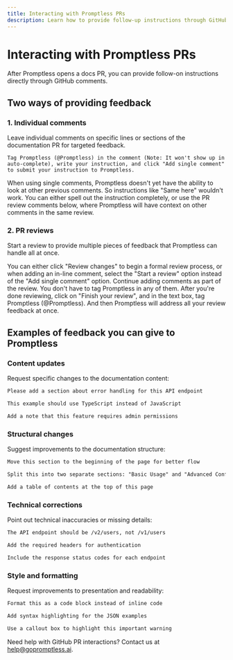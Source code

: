 ```yaml
---
title: Interacting with Promptless PRs
description: Learn how to provide follow-up instructions through GitHub PR comments and reviews after your documentation PR is opened
---
```


# Interacting with Promptless PRs

After Promptless opens a docs PR, you can provide follow-on instructions directly through GitHub comments. 

## Two ways of providing feedback

### 1. Individual comments

Leave individual comments on specific lines or sections of the documentation PR for targeted feedback.

    Tag Promptless (@Promptless) in the comment (Note: It won't show up in auto-complete), write your instruction, and click "Add single comment" to submit your instruction to Promptless.

<Note>
  When using single comments, Promptless doesn't yet have the ability to look at other previous comments. So instructions like "Same here" wouldn't work. You can either spell out the instruction completely, or use the PR review comments below, where Promptless will have context on other comments in the same review.
</Note>

### 2. PR reviews

Start a review to provide multiple pieces of feedback that Promptless can handle all at once.

<Steps>
  <Step title="Start a Review">
    You can either click "Review changes" to begin a formal review process, or when adding an in-line comment, select the "Start a review" option instead of the "Add single comment" option.
  </Step>

  <Step title="Add Multiple Comments">
    Continue adding comments as part of the review. You don't have to tag Promptless in any of them.
  </Step>

  <Step title="Include General Feedback">
    After you're done reviewing, click on "Finish your review", and in the text box, tag Promptless (@Promptless). And then Promptless will address all your review feedback at once.
  </Step>
</Steps>

## Examples of feedback you can give to Promptless

### Content updates

Request specific changes to the documentation content:

```txt wordWrap
Please add a section about error handling for this API endpoint
```

```txt wordWrap
This example should use TypeScript instead of JavaScript
```

```txt wordWrap
Add a note that this feature requires admin permissions
```

### Structural changes

Suggest improvements to the documentation structure:

```txt wordWrap
Move this section to the beginning of the page for better flow
```

```txt wordWrap
Split this into two separate sections: "Basic Usage" and "Advanced Configuration"
```

```txt wordWrap
Add a table of contents at the top of this page
```

### Technical corrections

Point out technical inaccuracies or missing details:

```txt wordWrap
The API endpoint should be /v2/users, not /v1/users
```

```txt wordWrap
Add the required headers for authentication
```

```txt wordWrap
Include the response status codes for each endpoint
```

### Style and formatting

Request improvements to presentation and readability:

```txt wordWrap
Format this as a code block instead of inline code
```

```txt wordWrap
Add syntax highlighting for the JSON examples
```

```txt wordWrap
Use a callout box to highlight this important warning
```

Need help with GitHub PR interactions? Contact us at [help@gopromptless.ai](mailto:help@gopromptless.ai).